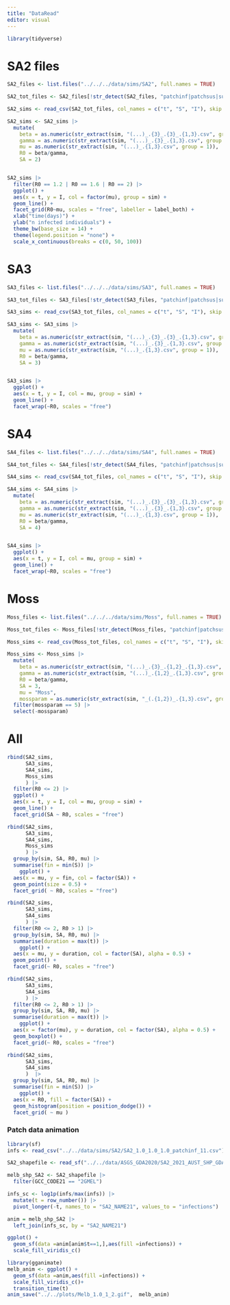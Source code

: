 ```yaml
---
title: "DataRead"
editor: visual
---
```


```r
library(tidyverse)
```

# SA2 files

```r
SA2_files <- list.files("../../../data/sims/SA2", full.names = TRUE)

SA2_tot_files <- SA2_files[!str_detect(SA2_files, "patchinf|patchsus|summary")]

SA2_sims <- read_csv(SA2_tot_files, col_names = c("t", "S", "I"), skip = 2, id = "sim")

SA2_sims <- SA2_sims |>
  mutate(
    beta = as.numeric(str_extract(sim, "(...)_.{3}_.{3}_.{1,3}.csv", group = 1)),
    gamma = as.numeric(str_extract(sim, "(...)_.{3}_.{1,3}.csv", group = 1)),
    mu = as.numeric(str_extract(sim, "(...)_.{1,3}.csv", group = 1)),
    R0 = beta/gamma,
    SA = 2)


SA2_sims |> 
  filter(R0 == 1.2 | R0 == 1.6 | R0 == 2) |>
  ggplot() +
  aes(x = t, y = I, col = factor(mu), group = sim) +
  geom_line() +
  facet_grid(R0~mu, scales = "free", labeller = label_both) +
  xlab("time(days)") + 
  ylab("n infected individuals") +
  theme_bw(base_size = 14) +
  theme(legend.position = "none") +
  scale_x_continuous(breaks = c(0, 50, 100))
```

# SA3

```r

SA3_files <- list.files("../../../data/sims/SA3", full.names = TRUE)

SA3_tot_files <- SA3_files[!str_detect(SA3_files, "patchinf|patchsus|summary")]

SA3_sims <- read_csv(SA3_tot_files, col_names = c("t", "S", "I"), skip = 2, id = "sim")

SA3_sims <- SA3_sims |>
  mutate(
    beta = as.numeric(str_extract(sim, "(...)_.{3}_.{3}_.{1,3}.csv", group = 1)),
    gamma = as.numeric(str_extract(sim, "(...)_.{3}_.{1,3}.csv", group = 1)),
    mu = as.numeric(str_extract(sim, "(...)_.{1,3}.csv", group = 1)),
    R0 = beta/gamma,
    SA = 3)


SA3_sims |>
  ggplot() +
  aes(x = t, y = I, col = mu, group = sim) +
  geom_line() +
  facet_wrap(~R0, scales = "free")
```

# SA4

```r

SA4_files <- list.files("../../../data/sims/SA4", full.names = TRUE)

SA4_tot_files <- SA4_files[!str_detect(SA4_files, "patchinf|patchsus|summary")]

SA4_sims <- read_csv(SA4_tot_files, col_names = c("t", "S", "I"), skip = 2, id = "sim")

SA4_sims <- SA4_sims |>
  mutate(
    beta = as.numeric(str_extract(sim, "(...)_.{3}_.{3}_.{1,3}.csv", group = 1)),
    gamma = as.numeric(str_extract(sim, "(...)_.{3}_.{1,3}.csv", group = 1)),
    mu = as.numeric(str_extract(sim, "(...)_.{1,3}.csv", group = 1)),
    R0 = beta/gamma,
    SA = 4)


SA4_sims |>
  ggplot() +
  aes(x = t, y = I, col = mu, group = sim) +
  geom_line() +
  facet_wrap(~R0, scales = "free")
```

# Moss

```r
Moss_files <- list.files("../../../data/sims/Moss", full.names = TRUE)

Moss_tot_files <- Moss_files[!str_detect(Moss_files, "patchinf|patchsus|summary")]

Moss_sims <- read_csv(Moss_tot_files, col_names = c("t", "S", "I"), skip = 2, id = "sim")

Moss_sims <- Moss_sims |>
  mutate(
    beta = as.numeric(str_extract(sim, "(...)_.{3}_.{1,2}_.{1,3}.csv", group = 1)),
    gamma = as.numeric(str_extract(sim, "(...)_.{1,2}_.{1,3}.csv", group = 1)),
    R0 = beta/gamma,
    SA = 3, 
    mu = "Moss",
    mossparam = as.numeric(str_extract(sim, "_(.{1,2})_.{1,3}.csv", group = 1)) ) |> 
  filter(mossparam == 5) |> 
  select(-mossparam)
```

# All

```r
rbind(SA2_sims,
      SA3_sims,
      SA4_sims,
      Moss_sims
      ) |> 
  filter(R0 <= 2) |>
  ggplot() +
  aes(x = t, y = I, col = mu, group = sim) +
  geom_line() +
  facet_grid(SA ~ R0, scales = "free")
```

```r
rbind(SA2_sims,
      SA3_sims,
      SA4_sims,
      Moss_sims
      ) |> 
  group_by(sim, SA, R0, mu) |> 
  summarise(fin = min(S)) |> 
    ggplot() +
  aes(x = mu, y = fin, col = factor(SA)) +
  geom_point(size = 0.5) +
  facet_grid( ~ R0, scales = "free")
```

```r
rbind(SA2_sims,
      SA3_sims, 
      SA4_sims
      ) |> 
  filter(R0 <= 2, R0 > 1) |> 
  group_by(sim, SA, R0, mu) |> 
  summarise(duration = max(t)) |> 
    ggplot() +
  aes(x = mu, y = duration, col = factor(SA), alpha = 0.5) +
  geom_point() +
  facet_grid(~ R0, scales = "free")

rbind(SA2_sims,
      SA3_sims,
      SA4_sims
      ) |> 
  filter(R0 <= 2, R0 > 1) |> 
  group_by(sim, SA, R0, mu) |> 
  summarise(duration = max(t)) |> 
    ggplot() +
  aes(x = factor(mu), y = duration, col = factor(SA), alpha = 0.5) +
  geom_boxplot() +
  facet_grid(~ R0, scales = "free")
```

```r
rbind(SA2_sims,
      SA3_sims,
      SA4_sims
      )  |> 
  group_by(sim, SA, R0, mu) |> 
  summarise(fin = min(S)) |> 
    ggplot() +
  aes(x = R0, fill = factor(SA)) +
  geom_histogram(position = position_dodge()) +
  facet_grid( ~ mu )
```

### Patch data animation

```r
library(sf)
infs <- read_csv("../../data/sims/SA2/SA2_1.0_1.0_1.0_patchinf_11.csv")

SA2_shapefile <- read_sf("../../data/ASGS_GDA2020/SA2_2021_AUST_SHP_GDA2020/SA2_2021_AUST_GDA2020.shp")

melb_shp_SA2 <- SA2_shapefile |>
  filter(GCC_CODE21 == "2GMEL")

infs_sc <- log1p(infs/max(infs)) |> 
  mutate(t = row_number()) |> 
  pivot_longer(-t, names_to = "SA2_NAME21", values_to = "infections")

anim = melb_shp_SA2 |> 
  left_join(infs_sc, by = "SA2_NAME21")

ggplot() +
  geom_sf(data =anim[anim$t==1,],aes(fill =infections)) +
  scale_fill_viridis_c()

library(gganimate)
melb_anim <- ggplot() +
  geom_sf(data =anim,aes(fill =infections)) +
  scale_fill_viridis_c()+
  transition_time(t)
anim_save("../../plots/Melb_1.0_1_2.gif",  melb_anim)

```
